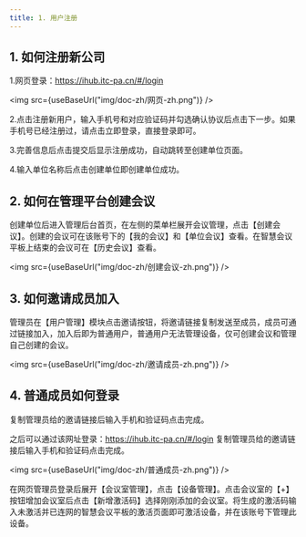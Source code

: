 ```yaml
---
title: 1. 用户注册
---
```



## 1. 如何注册新公司

1.网页登录：https://ihub.itc-pa.cn/#/login

<img  src={useBaseUrl("img/doc-zh/网页-zh.png")} />

2.点击注册新用户，输入手机号和对应验证码并勾选确认协议后点击下一步。如果手机号已经注册过，请点击立即登录，直接登录即可。

3.完善信息后点击提交后显示注册成功，自动跳转至创建单位页面。

4.输入单位名称后点击创建单位即创建单位成功。

## 2. 如何在管理平台创建会议

创建单位后进入管理后台首页，在左侧的菜单栏展开会议管理，点击【创建会议】。创建的会议可在该账号下的【我的会议】和【单位会议】查看。在智慧会议平板上结束的会议可在【历史会议】查看。

<img  src={useBaseUrl("img/doc-zh/创建会议-zh.png")} />

## 3. 如何邀请成员加入

管理员在【用户管理】模块点击邀请按钮，将邀请链接复制发送至成员，成员可通过链接加入，加入后即为普通用户，普通用户无法管理设备，仅可创建会议和管理自己创建的会议。

<img  src={useBaseUrl("img/doc-zh/邀请成员-zh.png")} />


## 4. 普通成员如何登录
复制管理员给的邀请链接后输入手机和验证码点击完成。

之后可以通过该网址登录：https://ihub.itc-pa.cn/#/login
复制管理员给的邀请链接后输入手机和验证码点击完成。

<img  src={useBaseUrl("img/doc-zh/普通成员-zh.png")} />

在网页管理员登录后展开【会议室管理】，点击【设备管理】。点击会议室的【+】按钮增加会议室后点击【新增激活码】选择刚刚添加的会议室。将生成的激活码输入未激活并已连网的智慧会议平板的激活页面即可激活设备，并在该账号下管理此设备。


